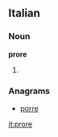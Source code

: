 ==Italian==

===Noun===
'''prore''' {{f}}

# {{plural of|prora|lang=it}}

===Anagrams===
* [[porre#Italian|porre]]
[[it:prore]]